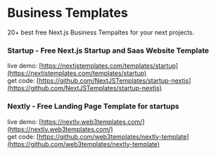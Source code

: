 # Business Templates

20+ best free Next.js Business Tempaltes for your next projects.

### Startup - Free Next.js Startup and Saas Website Template   
live demo: [https://nextjstemplates.com/templates/startup](https://nextjstemplates.com/templates/startup)   
get code: [https://github.com/NextJSTemplates/startup-nextjs](https://github.com/NextJSTemplates/startup-nextjs)

### Nextly - Free Landing Page Template for startups
live demo: [https://nextly.web3templates.com/](https://nextly.web3templates.com/)   
get code: [https://github.com/web3templates/nextly-template](https://github.com/web3templates/nextly-template)

